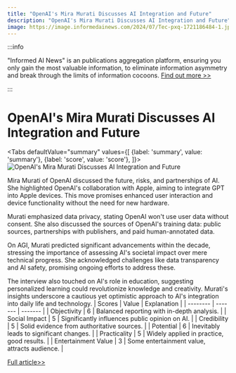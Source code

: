 ```yaml
---
title: "OpenAI's Mira Murati Discusses AI Integration and Future"
description: "OpenAI's Mira Murati Discusses AI Integration and Future"
image: https://image.informedainews.com/2024/07/Tec-pxq-1721186484-1.jpg
---
```



:::info

"Informed AI News" is an publications aggregation platform, ensuring you only gain the most valuable information, to eliminate information asymmetry and break through the limits of information cocoons.  [Find out more >>](/)

:::

# OpenAI's Mira Murati Discusses AI Integration and Future


<Tabs
	defaultValue="summary"
	values={[
	{label: 'summary', value: 'summary'},
	{label: 'score', value: 'score'},
]}>
<TabItem value="summary">
<img
  src="https://image.informedainews.com/2024/07/Tec-pxq-1721186484-1.jpg"
  alt="OpenAI's Mira Murati Discusses AI Integration and Future"
/>



Mira Murati of OpenAI discussed the future, risks, and partnerships of AI. She highlighted OpenAI's collaboration with Apple, aiming to integrate GPT into Apple devices. This move promises enhanced user interaction and device functionality without the need for new hardware.

Murati emphasized data privacy, stating OpenAI won't use user data without consent. She also discussed the sources of OpenAI's training data: public sources, partnerships with publishers, and paid human-annotated data.

On AGI, Murati predicted significant advancements within the decade, stressing the importance of assessing AI's societal impact over mere technical progress. She acknowledged challenges like data transparency and AI safety, promising ongoing efforts to address these.

The interview also touched on AI's role in education, suggesting personalized learning could revolutionize knowledge and creativity. Murati's insights underscore a cautious yet optimistic approach to AI's integration into daily life and technology.
</TabItem>
<TabItem value="score">
	| Scores     | Value   | Explanation |
	| -------- | ------- | ------- |
	| Objectivity  | 6    | Balanced reporting with in-depth analysis.    |
	| Social Impact | 5     | Significantly influences public opinion on AI.    |
	| Credibility    | 5    | Solid evidence from authoritative sources.    |
	| Potential    | 6    | Inevitably leads to significant changes.    |
	| Practicality    | 5    | Widely applied in practice, good results.    |
	| Entertainment Value    | 3    | Some entertainment value, attracts audience.    |
</TabItem>
</Tabs>

[Full article>>](https://www.cnbeta.com.tw/articles/tech/1438513.htm)
